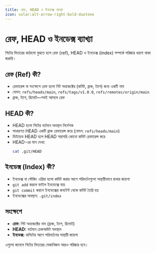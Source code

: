 ```yaml
---
title: রেফ, HEAD ও ইনডেক্স ব্যাখ্যা
icon: solar:alt-arrow-right-bold-duotone
---
```


# রেফ, HEAD ও ইনডেক্স ব্যাখ্যা

গিটের ভিতরের কাঠামো বুঝতে হলে রেফ (ref), HEAD ও ইনডেক্স (index) সম্পর্কে পরিষ্কার ধারণা থাকা জরুরি।

## রেফ (Ref) কী?
- রেফারেন্স বা সংক্ষেপে রেফ হলো গিট অবজেক্টের (কমিট, ব্রাঞ্চ, ট্যাগ) জন্য একটি নাম
- যেমন: `refs/heads/main`, `refs/tags/v1.0.0`, `refs/remotes/origin/main`
- ব্রাঞ্চ, ট্যাগ, রিমোট—সবই আসলে রেফ

## HEAD কী?
- HEAD হলো গিটের বর্তমান অবস্থান নির্দেশক
- সাধারণত HEAD একটি ব্রাঞ্চ রেফারেন্স করে (যেমন: `refs/heads/main`)
- ডিট্যাচড HEAD হলে HEAD সরাসরি কোনো কমিট রেফারেন্স করে
- HEAD-এর মান দেখা:
  ```sh
  cat .git/HEAD
  ```

## ইনডেক্স (Index) কী?
- ইনডেক্স বা স্টেজিং এরিয়া হলো কমিট করার আগে পরিবর্তনগুলো অস্থায়ীভাবে রাখার জায়গা
- `git add` করলে ফাইল ইনডেক্সে যায়
- `git commit` করলে ইনডেক্সের কনটেন্ট থেকে কমিট তৈরি হয়
- ইনডেক্সের অবস্থান: `.git/index`

## সংক্ষেপে
- **রেফ:** গিট অবজেক্টের নাম (ব্রাঞ্চ, ট্যাগ, রিমোট)
- **HEAD:** বর্তমান চেকআউট অবস্থান
- **ইনডেক্স:** কমিটের আগে পরিবর্তনের অস্থায়ী জায়গা

এগুলো জানলে গিটের ভিতরের মেকানিজম আরও পরিষ্কার হবে।
